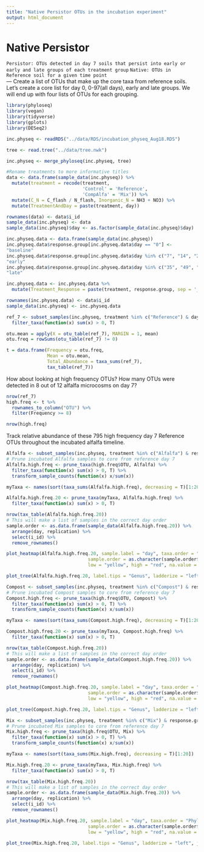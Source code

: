 ```yaml
---
title: "Native Persistor OTUs in the incubation experiment"
output: html_document
---
```

# Native Persistor   
`Persistor: OTUs detected in day 7 soils that persist into early or early and late groups of each treatment group` 
`Native: OTUs in Reference soil for a given time point`     
---
Create a list of OTUs that make up the core taxa from reference soils. Let's create a core list for day 0, 0-97(all days), early and late groups. We will end up with four lists of OTUs for each grouping.
```r
library(phyloseq)
library(vegan)
library(tidyverse)
library(gplots)
library(DESeq2)
```

```r
inc.physeq <- readRDS("../data/RDS/incubation_physeq_Aug18.RDS")

tree <- read.tree("../data/tree.nwk")

inc.physeq <- merge_phyloseq(inc.physeq, tree)

#Rename treatments to more informative titles
data <- data.frame(sample_data(inc.physeq)) %>% 
  mutate(treatment = recode(treatment,
                            'Control' = 'Reference',
                            'CompAlfa' = 'Mix')) %>% 
  mutate(C_N = C_flash / N_flash, Inorganic_N = NH3 + NO3) %>%
  mutate(TreatmentAndDay = paste(treatment, day))

rownames(data) <- data$i_id
sample_data(inc.physeq) <- data
sample_data(inc.physeq)$day <- as.factor(sample_data(inc.physeq)$day)

inc.physeq.data <- data.frame(sample_data(inc.physeq))
inc.physeq.data$response.group[inc.physeq.data$day == "0"] <-
"baseline"
inc.physeq.data$response.group[inc.physeq.data$day %in% c("7", "14", "21")] <-
"early"
inc.physeq.data$response.group[inc.physeq.data$day %in% c("35", "49", "97")] <-
"late"

inc.physeq.data <- inc.physeq.data %>% 
  mutate(Treatment_Response = paste(treatment, response.group, sep = '_'))

rownames(inc.physeq.data) <- data$i_id
sample_data(inc.physeq) <- inc.physeq.data
```

```r
ref_7 <- subset_samples(inc.physeq, treatment %in% c("Reference") & day %in% c("7")) %>%
  filter_taxa(function(x) sum(x) > 0, T)

otu.mean = apply(X = otu_table(ref_7), MARGIN = 1, mean)
otu.freq = rowSums(otu_table(ref_7) != 0)

t = data.frame(Frequency = otu.freq, 
               Mean = otu.mean,
               Total_Abundance = taxa_sums(ref_7), 
               tax_table(ref_7))
```
How about looking at high frequency OTUs? How many OTUs were detected in 8 out of 12 alfalfa microcosms on day 7?     
```r
nrow(ref_7)
high.freq <- t %>% 
  rownames_to_column("OTU") %>%
  filter(Frequency >= 8) 

nrow(high.freq)
```
Track relative abundance of these 795 high frequency day 7 Reference OTUs throughout the incubated alfalfa timeline.    
```r
Alfalfa <- subset_samples(inc.physeq, treatment %in% c("Alfalfa") & response.group %in% c("early", "late"))
# Prune incubated Alfalfa samples to core from reference day 7
Alfalfa.high.freq <- prune_taxa(high.freq$OTU, Alfalfa) %>%
  filter_taxa(function(x) sum(x) > 0, T) %>%
  transform_sample_counts(function(x) x/sum(x))

myTaxa <- names(sort(taxa_sums(Alfalfa.high.freq), decreasing = T)[1:20])

Alfalfa.high.freq.20 <- prune_taxa(myTaxa, Alfalfa.high.freq) %>%
  filter_taxa(function(x) sum(x) > 0, T)

nrow(tax_table(Alfalfa.high.freq.20))
# This will make a list of samples in the correct day order
sample.order <- as.data.frame(sample_data(Alfalfa.high.freq.20)) %>%
  arrange(day, replication) %>%
  select(i_id) %>%
  remove_rownames() 

plot_heatmap(Alfalfa.high.freq.20, sample.label = "day", taxa.order = "Phylum", taxa.label = "Genus",  
                              sample.order = as.character(sample.order$i_id), 
                              low = "yellow", high = "red", na.value = "grey") 

plot_tree(Alfalfa.high.freq.20, label.tips = "Genus", ladderize = "left", justify = "left", size = "Abundance")
```

```r
Compost <- subset_samples(inc.physeq, treatment %in% c("Compost") & response.group %in% c("early", "late"))
# Prune incubated Compost samples to core from reference day 7
Compost.high.freq <- prune_taxa(high.freq$OTU, Compost) %>%
  filter_taxa(function(x) sum(x) > 0, T) %>%
  transform_sample_counts(function(x) x/sum(x))

myTaxa <- names(sort(taxa_sums(Compost.high.freq), decreasing = T)[1:20])

Compost.high.freq.20 <- prune_taxa(myTaxa, Compost.high.freq) %>%
  filter_taxa(function(x) sum(x) > 0, T)

nrow(tax_table(Compost.high.freq.20))
# This will make a list of samples in the correct day order
sample.order <- as.data.frame(sample_data(Compost.high.freq.20)) %>%
  arrange(day, replication) %>%
  select(i_id) %>%
  remove_rownames() 

plot_heatmap(Compost.high.freq.20, sample.label = "day", taxa.order = "Phylum", taxa.label = "Genus",  
                              sample.order = as.character(sample.order$i_id), 
                              low = "yellow", high = "red", na.value = "grey") 

plot_tree(Compost.high.freq.20, label.tips = "Genus", ladderize = "left", justify = "left", size = "Abundance")
```

```r
Mix <- subset_samples(inc.physeq, treatment %in% c("Mix") & response.group %in% c("early", "late"))
# Prune incubated Mix samples to core from reference day 7
Mix.high.freq <- prune_taxa(high.freq$OTU, Mix) %>%
  filter_taxa(function(x) sum(x) > 0, T) %>%
  transform_sample_counts(function(x) x/sum(x))

myTaxa <- names(sort(taxa_sums(Mix.high.freq), decreasing = T)[1:20])

Mix.high.freq.20 <- prune_taxa(myTaxa, Mix.high.freq) %>%
  filter_taxa(function(x) sum(x) > 0, T)

nrow(tax_table(Mix.high.freq.20))
# This will make a list of samples in the correct day order
sample.order <- as.data.frame(sample_data(Mix.high.freq.20)) %>%
  arrange(day, replication) %>%
  select(i_id) %>%
  remove_rownames() 

plot_heatmap(Mix.high.freq.20, sample.label = "day", taxa.order = "Phylum", taxa.label = "Genus",  
                              sample.order = as.character(sample.order$i_id), 
                              low = "yellow", high = "red", na.value = "grey") 

plot_tree(Mix.high.freq.20, label.tips = "Genus", ladderize = "left", justify = "left", size = "Abundance")
```

